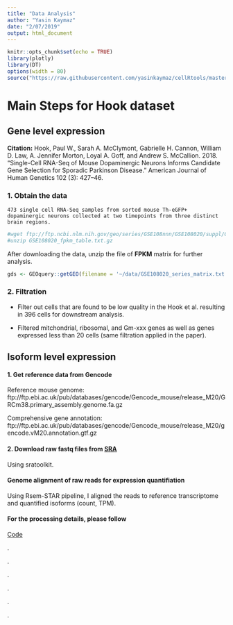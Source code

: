 ```yaml
---
title: "Data Analysis"
author: "Yasin Kaymaz"
date: "2/07/2019"
output: html_document
---
```


```r
knitr::opts_chunk$set(echo = TRUE)
library(plotly)
library(DT)
options(width = 80)
source("https://raw.githubusercontent.com/yasinkaymaz/cellRtools/master/main/functions.R")
```


# Main Steps for Hook dataset

## Gene level expression

  **Citation:** Hook, Paul W., Sarah A. McClymont, Gabrielle H. Cannon, William D. Law, A. Jennifer Morton, Loyal A. Goff, and Andrew S. McCallion. 2018. “Single-Cell RNA-Seq of Mouse Dopaminergic Neurons Informs Candidate Gene Selection for Sporadic Parkinson Disease.” American Journal of Human Genetics 102 (3): 427–46.


### 1. Obtain the data

	473 single cell RNA-Seq samples from sorted mouse Th-eGFP+ dopaminergic neurons collected at two timepoints from three distinct brain regions.
	
```bash
#wget ftp://ftp.ncbi.nlm.nih.gov/geo/series/GSE108nnn/GSE108020/suppl/GSE108020_fpkm_table.txt.gz
#unzip GSE108020_fpkm_table.txt.gz
```

After downloading the data, unzip the file of **FPKM** matrix for further analysis.

```r
gds <- GEOquery::getGEO(filename = '~/data/GSE108020_series_matrix.txt.gz')
```

### 2. Filtration

  - Filter out cells that are found to be low quality in the Hook et al. resulting in 396 cells for downstream analysis.
  
  - Filtered mitchondrial, ribosomal, and Gm-xxx genes as well as genes expressed less than 20 cells (same filtration applied in the paper).
  

## Isoform level expression

#### 1. Get reference data from Gencode

Reference mouse genome:
ftp://ftp.ebi.ac.uk/pub/databases/gencode/Gencode_mouse/release_M20/GRCm38.primary_assembly.genome.fa.gz

Comprehensive gene annotation: 	ftp://ftp.ebi.ac.uk/pub/databases/gencode/Gencode_mouse/release_M20/gencode.vM20.annotation.gtf.gz


#### 2. Download raw fastq files from [SRA](https://www.ncbi.nlm.nih.gov/Traces/study/?acc=SRP126648)

Using sratoolkit.

#### Genome alignment of raw reads for expression quantifiation

Using Rsem-STAR pipeline, I aligned the reads to reference transcriptome and quantified isoforms (count, TPM).


#### For the processing details, please follow

[Code](https://github.com/yasinkaymaz/Harvard-RosenbrockLab/tree/master/code/WP_codes.R)


.

.

.

.

.

.
